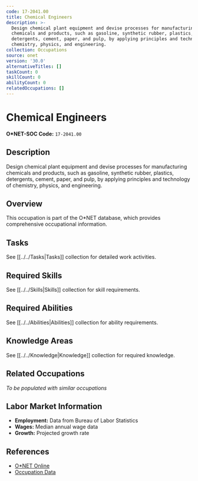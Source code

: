 ```yaml
---
code: 17-2041.00
title: Chemical Engineers
description: >-
  Design chemical plant equipment and devise processes for manufacturing
  chemicals and products, such as gasoline, synthetic rubber, plastics,
  detergents, cement, paper, and pulp, by applying principles and technology of
  chemistry, physics, and engineering.
collection: Occupations
source: onet
version: '30.0'
alternativeTitles: []
taskCount: 0
skillCount: 0
abilityCount: 0
relatedOccupations: []
---
```

# Chemical Engineers

**O*NET-SOC Code:** `17-2041.00`

## Description

Design chemical plant equipment and devise processes for manufacturing chemicals and products, such as gasoline, synthetic rubber, plastics, detergents, cement, paper, and pulp, by applying principles and technology of chemistry, physics, and engineering.

## Overview

This occupation is part of the O*NET database, which provides comprehensive occupational information.

## Tasks

See [[../../Tasks|Tasks]] collection for detailed work activities.

## Required Skills

See [[../../Skills|Skills]] collection for skill requirements.

## Required Abilities

See [[../../Abilities|Abilities]] collection for ability requirements.

## Knowledge Areas

See [[../../Knowledge|Knowledge]] collection for required knowledge.

## Related Occupations

*To be populated with similar occupations*

## Labor Market Information

- **Employment:** Data from Bureau of Labor Statistics
- **Wages:** Median annual wage data
- **Growth:** Projected growth rate

## References

- [O*NET Online](https://www.onetonline.org/link/summary/17-2041.00)
- [Occupation Data](https://www.onetcenter.org/)
